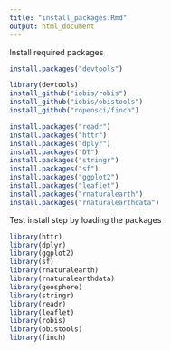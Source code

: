 ```yaml
---
title: "install_packages.Rmd"
output: html_document
---
```


Install required packages

```r
install.packages("devtools")

library(devtools)
install_github("iobis/robis")
install_github("iobis/obistools")
install_github("ropensci/finch")

install.packages("readr")
install.packages("httr")
install.packages("dplyr")
install.packages("DT")
install.packages("stringr")
install.packages("sf")
install.packages("ggplot2")
install.packages("leaflet")
install.packages("rnaturalearth")
install.packages("rnaturalearthdata")
```


Test install step by loading the packages

```r
library(httr)
library(dplyr)
library(ggplot2)
library(sf)
library(rnaturalearth)
library(rnaturalearthdata)
library(geosphere)
library(stringr)
library(readr)
library(leaflet)
library(robis)
library(obistools)
library(finch)
```